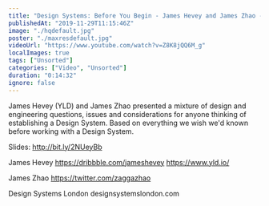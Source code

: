 ```yaml
---
title: "Design Systems: Before You Begin - James Hevey and James Zhao - Design Systems London"
publishedAt: "2019-11-29T11:15:46Z"
image: "./hqdefault.jpg"
poster: "./maxresdefault.jpg"
videoUrl: "https://www.youtube.com/watch?v=Z8K8jQQ6M_g"
localImages: true
tags: ["Unsorted"]
categories: ["Video", "Unsorted"]
duration: "0:14:32"
ignore: false
---
```


James Hevey (YLD) and James Zhao presented a mixture of design and engineering questions, issues and considerations for anyone thinking of establishing a Design System. Based on everything we wish we'd known before working with a Design System.

Slides: http://bit.ly/2NUeyBb

James Hevey
https://dribbble.com/jameshevey
https://www.yld.io/

James Zhao
https://twitter.com/zaggazhao

Design Systems London
designsystemslondon.com
